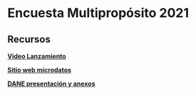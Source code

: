 
# **Encuesta Multipropósito 2021**

## **Recursos**

[**Video Lanzamiento**](https://www.youtube.com/watch?v=TA6sDqzpIgc&t=12643)


[**Sitio web microdatos**](https://www.sdp.gov.co/gestion-estudios-estrategicos/estudios-macro/encuesta-multiproposito) 

[**DANE presentación y anexos**](http://www.dane.gov.co/index.php/estadisticas-por-tema/pobreza-y-condiciones-de-vida/encuesta-multiproposito) 